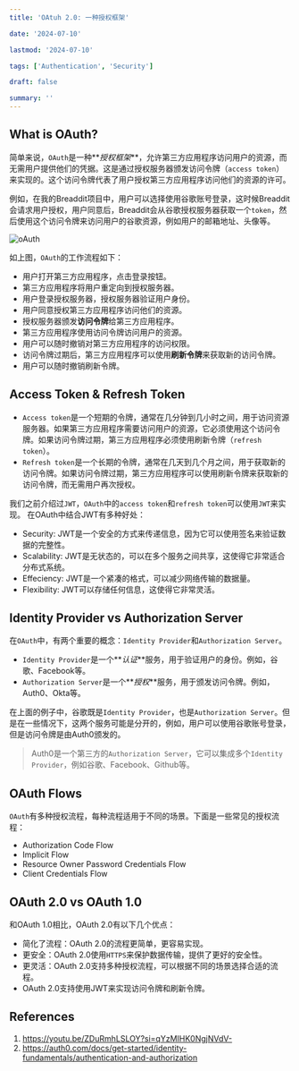 ```yaml
---
title: 'OAtuh 2.0: 一种授权框架'

date: '2024-07-10'

lastmod: '2024-07-10'

tags: ['Authentication', 'Security']

draft: false

summary: ''
---
```


## What is OAuth?

简单来说，`OAuth`是一种**_授权框架_**，允许第三方应用程序访问用户的资源，而无需用户提供他们的凭据。这是通过授权服务器颁发访问令牌（`access token`）来实现的。这个访问令牌代表了用户授权第三方应用程序访问他们的资源的许可。

例如，在我的Breaddit项目中，用户可以选择使用谷歌账号登录，这时候Breaddit会请求用户授权，用户同意后，Breaddit会从谷歌授权服务器获取一个`token`，然后使用这个访问令牌来访问用户的谷歌资源，例如用户的邮箱地址、头像等。

<Image alt="oAuth" src="/static/images/blog-07-2024/OAuth.png" width={500} height={500} />

如上图，`OAuth`的工作流程如下：

- 用户打开第三方应用程序，点击登录按钮。
- 第三方应用程序将用户重定向到授权服务器。
- 用户登录授权服务器，授权服务器验证用户身份。
- 用户同意授权第三方应用程序访问他们的资源。
- 授权服务器颁发**访问令牌**给第三方应用程序。
- 第三方应用程序使用访问令牌访问用户的资源。
- 用户可以随时撤销对第三方应用程序的访问权限。
- 访问令牌过期后，第三方应用程序可以使用**刷新令牌**来获取新的访问令牌。
- 用户可以随时撤销刷新令牌。

## Access Token & Refresh Token

- `Access token`是一个短期的令牌，通常在几分钟到几小时之间，用于访问资源服务器。如果第三方应用程序需要访问用户的资源，它必须使用这个访问令牌。如果访问令牌过期，第三方应用程序必须使用刷新令牌（`refresh token`）。
- `Refresh token`是一个长期的令牌，通常在几天到几个月之间，用于获取新的访问令牌。如果访问令牌过期，第三方应用程序可以使用刷新令牌来获取新的访问令牌，而无需用户再次授权。

我们之前介绍过`JWT`，`OAuth`中的`access token`和`refresh token`可以使用`JWT`来实现。
在OAuth中结合JWT有多种好处：

- Security: JWT是一个安全的方式来传递信息，因为它可以使用签名来验证数据的完整性。
- Scalability: JWT是无状态的，可以在多个服务之间共享，这使得它非常适合分布式系统。
- Effeciency: JWT是一个紧凑的格式，可以减少网络传输的数据量。
- Flexibility: JWT可以存储任何信息，这使得它非常灵活。

## Identity Provider vs Authorization Server

在`OAuth`中，有两个重要的概念：`Identity Provider`和`Authorization Server`。

- `Identity Provider`是一个**_认证_**服务，用于验证用户的身份。例如，谷歌、Facebook等。
- `Authorization Server`是一个**_授权_**服务，用于颁发访问令牌。例如，Auth0、Okta等。

在上面的例子中，谷歌既是`Identity Provider`，也是`Authorization Server`。但是在一些情况下，这两个服务可能是分开的，例如，用户可以使用谷歌账号登录，但是访问令牌是由Auth0颁发的。

> Auth0是一个第三方的`Authorization Server`，它可以集成多个`Identity Provider`，例如谷歌、Facebook、Github等。

## OAuth Flows

`OAuth`有多种授权流程，每种流程适用于不同的场景。下面是一些常见的授权流程：

- Authorization Code Flow
- Implicit Flow
- Resource Owner Password Credentials Flow
- Client Credentials Flow

## OAuth 2.0 vs OAuth 1.0

和OAuth 1.0相比，OAuth 2.0有以下几个优点：

- 简化了流程：OAuth 2.0的流程更简单，更容易实现。
- 更安全：OAuth 2.0使用`HTTPS`来保护数据传输，提供了更好的安全性。
- 更灵活：OAuth 2.0支持多种授权流程，可以根据不同的场景选择合适的流程。
- OAuth 2.0支持使用JWT来实现访问令牌和刷新令牌。

## References

1. https://youtu.be/ZDuRmhLSLOY?si=qYzMIHK0NgjNVdV-
2. https://auth0.com/docs/get-started/identity-fundamentals/authentication-and-authorization
